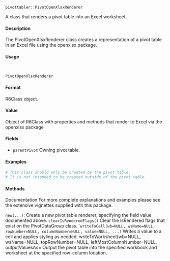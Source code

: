 ``pivottabler::PivotOpenXlsxRenderer``


A class that renders a pivot table into an Excel worksheet.

#### Description

The PivotOpenXlsxRenderer class creates a representation of a pivot table in an Excel file using the openxlsx package.

#### Usage
<pre><code>

PivotOpenXlsxRenderer
</code></pre>

#### Format
R6Class object.

#### Value
Object of R6Class with properties and methods that render to Excel via the openxlsx package

#### Fields
* ``parentPivot`` Owning pivot table.

#### Examples
```r

# This class should only be created by the pivot table.
# It is not intended to be created outside of the pivot table.
```

#### Methods
Documentation For more complete explanations and examples please see the extensive vignettes
supplied with this package.

``new(...)``: Create a new pivot table renderer, specifying the field value documented above.
``clearIsRenderedFlags()`` Clear the IsRendered flags that exist on the PivotDataGroup class.
``writeToCell(wb=NULL, wsName=NULL, rowNumber=NULL, columnNumber=NULL, value=NULL, ...)`
Writes a value to a cell and applies styling as needed.
writeToWorksheet(wb=NULL, wsName=NULL, topRowNumber=NULL, leftMostColumnNumber=NULL, outputValuesAs=
Output the pivot table into the specified workbook and worksheet at the specified row-column
location.
